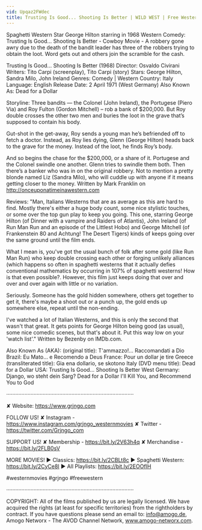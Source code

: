 ```yaml
---
vid: Upqaz2FWdec
title: Trusting Is Good... Shooting Is Better | WILD WEST | Free Western Movie | Cowboys | English
---
```


Spaghetti Western Star George Hilton starring in 1968 Western Comedy: Trusting Is Good... Shooting Is Better - Cowboy Movie - A robbery gone awry due to the death of the bandit leader has three of the robbers trying to obtain the loot. Word gets out and others join the scramble for the cash. 

Trusting Is Good... Shooting Is Better (1968)
Director: Osvaldo Civirani
Writers: Tito Carpi (screenplay), Tito Carpi (story)
Stars: George Hilton, Sandra Milo, John Ireland 
Genres: Comedy | Western 
Country: Italy
Language: English
Release Date: 2 April 1971 (West Germany) 
Also Known As: Dead for a Dollar 

Storyline:
Three bandits — the Colonel (John Ireland), the Portugese (Piero Via) and Roy Fulton (Gordon Mitchell) – rob a bank of $200,000. But Roy double crosses the other two men and buries the loot in the grave that’s supposed to contain his body.

Gut-shot in the get-away, Roy sends a young man he’s befriended off to fetch a doctor. Instead, as Roy lies dying, Glenn (George Hilton) heads back to the grave for the money. Instead of the loot, he finds Roy’s body.

And so begins the chase for the $200,000, or a share of it. Portugese and the Colonel swindle one another. Glenn tries to swindle them both. Then there’s a banker who was in on the original robbery. Not to mention a pretty blonde named Liz (Sandra Milo), who will cuddle up with anyone if it means getting closer to the money. Written by Mark Franklin on http://onceuponatimeinawestern.com

Reviews:
"Man, Italians Westerns that are as average as this are hard to find. Mostly there's either a huge body count, some nice stylistic touches, or some over the top gun play to keep you going. This one, starring George Hilton (of Dinner with a vampire and Raiders of Atlantis), John Ireland (of Run Man Run and an episode of the Littlest Hobo) and George Mitchell (of Frankenstein 80 and Achtung! The Desert Tigers) kinds of keeps going over the same ground until the film ends.

What I mean is, you've got the usual bunch of folk after some gold (like Run Man Run) who keep double crossing each other or forging unlikely alliances (which happens so often in spaghetti westerns that it actually defies conventional mathematics by occurring in 107% of spaghetti westerns! How is that even possible?. However, this film just keeps doing that over and over and over again with little or no variation.

Seriously. Someone has the gold hidden somewhere, others get together to get it, there's maybe a shoot out or a punch up, the gold ends up somewhere else, repeat until the non-ending.

I've watched a lot of Italian Westerns, and this is only the second that wasn't that great. It gets points for George Hilton being good (as usual), some nice comedic scenes, but that's about it. Put this way low on your 'watch list'." Written by Bezenby on IMDb.com.

Also Known As (AKA):
(original title): T'ammazzo!... Raccomandati a Dio
Brazil: Eu Mato... e Recomendo a Deus
France: Pour un dollar je tire
Greece (transliterated title): Gia ena dollario, se skotono
Italy (DVD menu title): Dead for a Dollar
USA: Trusting Is Good... Shooting Is Better
West Germany: Django, wo steht dein Sarg?
 Dead for a Dollar
 I'll Kill You, and Recommend You to God

····················································································

✘ Website: https://www.grjngo.com

FOLLOW US!
✘ Instagram - https://www.instagram.com/grjngo_westernmovies
✘ Twitter - https://twitter.com/Grjngo_com

SUPPORT US!
✘ Membership - https://bit.ly/2V63h4q
✘ Merchandise - https://bit.ly/2FLB0sV

MORE MOVIES! 
► Classics: https://bit.ly/2CBLt8c 
► Spaghetti Western: https://bit.ly/2CyCe8I 
► All Playlists: https://bit.ly/2EOOfIH 

#westernmovies #grjngo #freewestern

····················································································

COPYRIGHT: All of the films published by us are legally licensed. We have acquired the rights (at least for specific territories) from the rightholders by contract. If you have questions please send an email to: info@amogo.de, Amogo Networx - The AVOD Channel Network, www.amogo-networx.com.